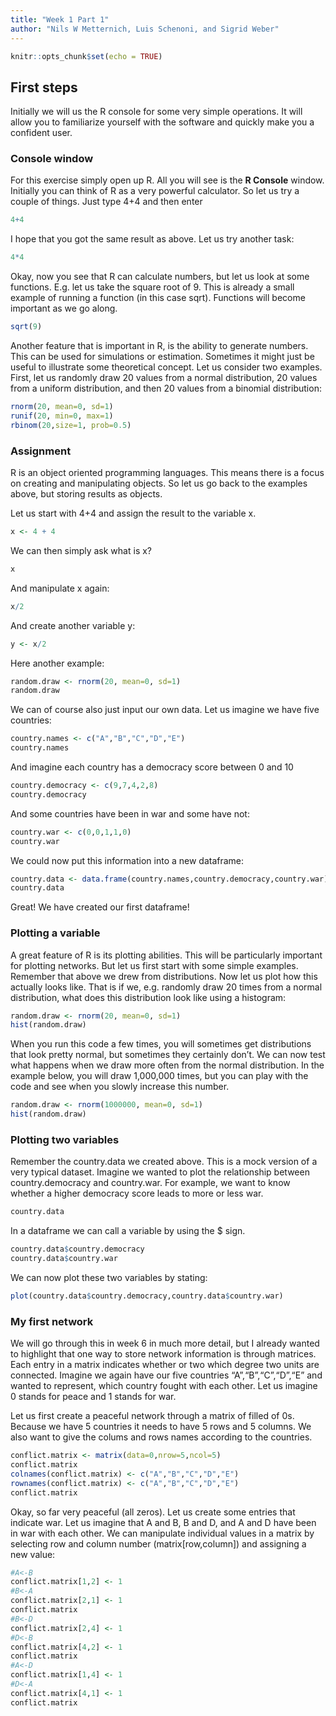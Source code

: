 ```yaml
---
title: "Week 1 Part 1"
author: "Nils W Metternich, Luis Schenoni, and Sigrid Weber"
---
```




```r
knitr::opts_chunk$set(echo = TRUE)
```

## First steps  

Initially we will us the R console for some very simple operations. It will allow you to familiarize yourself with the software and quickly make you a confident user.

### Console window

For this exercise simply open up R. All you will see is the **R Console** window. Initially you can think of R as a very powerful calculator. So let us try a couple of things. Just type 4+4 and then enter

```r
4+4

```

I hope that you got the same result as above. Let us try another task:

```r
4*4

```

Okay, now you see that R can calculate numbers, but let us look at some functions. E.g. let us take the square root of 9. This is already a small example of running a function (in this case sqrt). Functions will become important as we go along. 

```r
sqrt(9)

```

Another feature that is important in R, is the ability to generate numbers. This can be used for simulations or estimation. Sometimes it might just be useful to illustrate some theoretical concept. Let us consider two examples. First, let us randomly draw 20 values from a normal distribution, 20 values from a uniform distribution, and then 20 values from a binomial distribution:

```r
rnorm(20, mean=0, sd=1)
runif(20, min=0, max=1)
rbinom(20,size=1, prob=0.5)
```

### Assignment
R is an object oriented programming languages. This means there is a focus on creating and manipulating objects. So let us go back to the examples above, but storing results as objects.

Let us start with 4+4 and assign the result to the variable x.

```r
x <- 4 + 4
```

We can then simply ask what is x?
```r
x
```

And manipulate x again:
```r
x/2
```

And create another variable y:
```r
y <- x/2
```

Here another example:

```r
random.draw <- rnorm(20, mean=0, sd=1)
random.draw
```
We can of course also just input our own data. Let us imagine we have five countries:

```r
country.names <- c("A","B","C","D","E")
country.names
```
And imagine each country has a democracy score between 0 and 10

```r
country.democracy <- c(9,7,4,2,8)
country.democracy
```

And some countries have been in war and some have not:

```r
country.war <- c(0,0,1,1,0)
country.war
```

We could now put this information into a new dataframe:
```r
country.data <- data.frame(country.names,country.democracy,country.war)
country.data
```
Great! We have created our first dataframe!


### Plotting a variable

A great feature of R is its plotting abilities. This will be particularly  important for plotting networks. But let us first start with some simple examples. Remember that above we drew from distributions. Now let us plot how this actually looks like. That is if we, e.g. randomly draw 20 times from a normal distribution, what does this distribution look like using a histogram:

```r
random.draw <- rnorm(20, mean=0, sd=1)
hist(random.draw)
```

When you run this code a few times, you will sometimes get distributions that look pretty normal, but sometimes they certainly don't. We can now test what happens when we draw more often from the normal distribution. In the example below, you will draw 1,000,000 times, but you can play with the code and see when you slowly increase this number.
```r
random.draw <- rnorm(1000000, mean=0, sd=1)
hist(random.draw)
```

### Plotting two variables
Remember the country.data we created above. This is a mock version of a very typical dataset. Imagine we wanted to plot the relationship between country.democracy and country.war. For example, we want to know whether a higher democracy score leads to more or less war.

```r
country.data
```

In a dataframe we can call a variable by using the $ sign.
```r
country.data$country.democracy
country.data$country.war
```

We can now plot these two variables by stating:
```r
plot(country.data$country.democracy,country.data$country.war)
```

### My first network
We will go through this in week 6 in much more detail, but I already wanted to highlight that one way to store network information is through matrices. Each entry in a matrix indicates whether or two which degree two units are connected. Imagine we again have our five countries "A","B","C","D","E" and wanted to represent, which country fought with each other. Let us imagine 0 stands for peace and 1 stands for war.

Let us first create a peaceful network through a matrix of filled of 0s. Because we have 5 countries it needs to have 5 rows and 5 columns. We also want to give the colums and rows names according to the countries.
```r
conflict.matrix <- matrix(data=0,nrow=5,ncol=5)
conflict.matrix
colnames(conflict.matrix) <- c("A","B","C","D","E")
rownames(conflict.matrix) <- c("A","B","C","D","E")
conflict.matrix
```
Okay, so far very peaceful (all zeros). Let us create some entries that indicate war. Let us imagine that A and B, B and D, and A and D have been in war with each other. We can manipulate individual values in a matrix by selecting row and column number (matrix[row,column]) and assigning a new value:

```r
#A<-B
conflict.matrix[1,2] <- 1
#B<-A
conflict.matrix[2,1] <- 1
conflict.matrix
#B<-D
conflict.matrix[2,4] <- 1
#D<-B
conflict.matrix[4,2] <- 1
conflict.matrix
#A<-D
conflict.matrix[1,4] <- 1
#D<-A
conflict.matrix[4,1] <- 1
conflict.matrix
```







